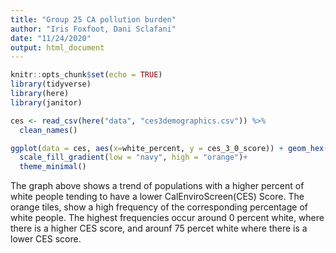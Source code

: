 ```yaml
---
title: "Group 25 CA pollution burden"
author: "Iris Foxfoot, Dani Sclafani"
date: "11/24/2020"
output: html_document
---
```


```r
knitr::opts_chunk$set(echo = TRUE)
library(tidyverse)
library(here)
library(janitor)
```

```r
ces <- read_csv(here("data", "ces3demographics.csv")) %>% 
  clean_names()
```

```r
ggplot(data = ces, aes(x=white_percent, y = ces_3_0_score)) + geom_hex() + labs(x = "Percent White", y = "CalEnviroScreen (CES) Score", title = "CES Score and racial makeup of CA Cenus Tracts")+
  scale_fill_gradient(low = "navy", high = "orange")+
  theme_minimal()
```

The graph above shows a trend of populations with a higher percent of white people tending to have a lower CalEnviroScreen(CES) Score. The orange tiles, show a high frequency of the corresponding percentage of white people. The highest frequencies occur around 0 percent white, where there is a higher CES score, and arounf 75 percet white where there is a lower CES score. 
